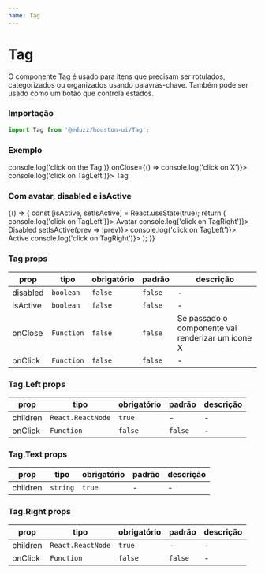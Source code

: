 ```yaml
---
name: Tag
---
```





# Tag

O componente Tag é usado para itens que precisam ser rotulados, categorizados ou organizados usando palavras-chave. Também pode ser usado como um botão que controla estados.

### Importação

```js
import Tag from '@eduzz/houston-ui/Tag';
```

### Exemplo

<Playground>
  <Tag onClick={() => console.log('click on the Tag')} onClose={() => console.log('click on X')}>
    <Tag.Left onClick={() => console.log('click on TagLeft')}>
      <Add size='sm' />
    </Tag.Left>
    <Tag.Text>Tag</Tag.Text>
  </Tag>
</Playground>

### Com avatar, disabled e isActive

<Playground>
  {() => {
    const [isActive, setIsActive] = React.useState(true);
    return (
      <Row>
        <Column>
          <Tag>
            <Avatar size='xs' src='https://www.fillmurray.com/100/100' />
            <Tag.Left onClick={() => console.log('click on TagLeft')}>
              <Add size='sm' />
            </Tag.Left>
            <Tag.Text>Avatar</Tag.Text>
            <Tag.Right onClick={() => console.log('click on TagRight')}>
              <Cancel size='sm' />
            </Tag.Right>
          </Tag>
        </Column>
        <Column>
          <Tag disabled>
            <Tag.Text>Disabled</Tag.Text>
          </Tag>
        </Column>
        <Column>
          <Tag isActive={isActive} onClick={() => setIsActive(prev => !prev)}>
            <Tag.Left onClick={() => console.log('click on TagLeft')}>
              <Add size='sm' />
            </Tag.Left>
            <Tag.Text>Active</Tag.Text>
            <Tag.Right onClick={() => console.log('click on TagRight')}>
              <Cancel size='sm' />
            </Tag.Right>
          </Tag>
        </Column>
      </Row>
    );
  }}
</Playground>

### Tag props

| prop     | tipo       | obrigatório | padrão  | descrição                                         |
| -------- | ---------- | ----------- | ------- | ------------------------------------------------- |
| disabled | `boolean`  | `false`     | `false` | -                                                 |
| isActive | `boolean`  | `false`     | `false` | -                                                 |
| onClose  | `Function` | `false`     | `false` | Se passado o componente vai renderizar um ícone X |
| onClick  | `Function` | `false`     | `false` | -                                                 |

### Tag.Left props

| prop     | tipo              | obrigatório | padrão  | descrição |
| -------- | ----------------- | ----------- | ------- | --------- |
| children | `React.ReactNode` | `true`      | -       | -         |
| onClick  | `Function`        | `false`     | `false` | -         |

### Tag.Text props

| prop     | tipo     | obrigatório | padrão | descrição |
| -------- | -------- | ----------- | ------ | --------- |
| children | `string` | `true`      | -      | -         |

### Tag.Right props

| prop     | tipo              | obrigatório | padrão  | descrição |
| -------- | ----------------- | ----------- | ------- | --------- |
| children | `React.ReactNode` | `true`      | -       | -         |
| onClick  | `Function`        | `false`     | `false` | -         |
